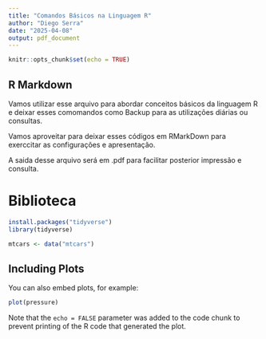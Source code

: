 ```yaml
---
title: "Comandos Básicos na Linguagem R"
author: "Diego Serra"
date: "2025-04-08"
output: pdf_document
---
```


```r
knitr::opts_chunk$set(echo = TRUE)
```

## R Markdown

Vamos utilizar esse arquivo para abordar conceitos básicos da linguagem R e deixar esses comomandos como Backup para as utilizações diárias ou consultas.

Vamos aproveitar para deixar esses códigos em RMarkDown para exerccitar as configurações e apresentação.

A saida desse arquivo será em .pdf para facilitar posterior impressão e consulta. 

# Biblioteca

```r
install.packages("tidyverse")
library(tidyverse)
```



```r
mtcars <- data("mtcars")

```

## Including Plots

You can also embed plots, for example:

```r
plot(pressure)
```

Note that the `echo = FALSE` parameter was added to the code chunk to prevent printing of the R code that generated the plot.
